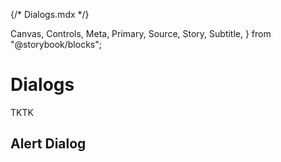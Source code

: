 {/* Dialogs.mdx */}

  Canvas,
  Controls,
  Meta,
  Primary,
  Source,
  Story,
  Subtitle,
} from "@storybook/blocks";


<Meta title="Components/Dialogs/Dialogs" />

# Dialogs

<Subtitle>TKTK</Subtitle>

## Alert Dialog

<Canvas of={AlertDialogStories.AlertDialogTemplate} />
